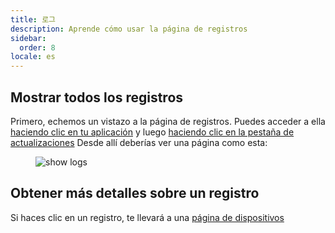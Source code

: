 ```yaml
---
title: 로그
description: Aprende cómo usar la página de registros
sidebar:
  order: 8
locale: es
---
```


## Mostrar todos los registros
Primero, echemos un vistazo a la página de registros. Puedes acceder a ella [haciendo clic en tu aplicación](/docs/webapp/main-page) y luego [haciendo clic en la pestaña de actualizaciones](/docs/webapp/main-app-page)
Desde allí deberías ver una página como esta:

<figure><img style="margin-left: auto; margin-right: auto" src="/logswebp" alt="show logs" /><figcaption></figcaption></figure>

## Obtener más detalles sobre un registro

Si haces clic en un registro, te llevará a una [página de dispositivos](/docs/webapp/devices/)